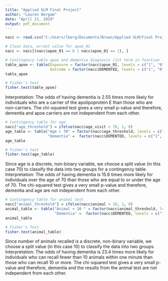 ```yaml
---
title: "Applied GLM Final Project"
author: "Lauren Bergam"
date: "April 21, 2019"
output: pdf_document
---
```


```r
nacc <- read.csv("C:/Users/lberg/Documents/Brown/Applied GLM/Final Project/nacc_data_cognitive_clean.csv")

```

```r
# Clean data, errant value for apoe_01
nacc <- nacc[(nacc$apoe_01 == 0 | nacc$apoe_01 == 1), ] 

# Contingency table apoe and dementia diagnosis (1st term in function is exposure, 2nd is outcome) 
table_apoe <- table(Exposure = factor(nacc$apoe_01, levels = c("1", "0")), 
                    Outcome = factor(nacc$DEMENTED, levels = c("1", "0")))
table_apoe

# Fisher's test
fisher.test(table_apoe)

```
Interpretation: The odds of having dementia is 2.55 times more likely for individuals who are a carrier of the apolipoprotein E than those who are non-carriers. The chi-squared test gives a very small p-value and therefore, dementia and apoe carriers are not independent from each other.

```r
# Contingency table for age
nacc["age_threshold"] = ifelse(nacc$age_visit > 70, 1, 0)
age_table <- table("Age > 70" = factor(nacc$age_threshold, levels = c("1", "0")), 
                   "Dementia" =  factor(nacc$DEMENTED, levels = c("1", "0")))
age_table

# Fisher's test
fisher.test(age_table)

```
Since age is a discrete, non-binary variable, we choose a split value (in this case 70) to classify the data into two groups for a contingency table. 
Interpretation: The odds of having dementia is 15.8 times more likely for individuals over the age of 70 than those who are equal to or under the age of 70. The chi-squared test gives a very small p-value and therefore, dementia and age are not independent from each other. 

```r
# Contingency table for animal test
nacc["animal_threshold"] = ifelse(nacc$animal < 10, 1, 0)
animal_table <- table("Animal < 10 " = factor(nacc$animal_threshold, levels = c("1", "0")), 
                      "Dementia" =  factor(nacc$DEMENTED, levels = c("1", "0")))
animal_table

# Fisher's Test 
fisher.test(animal_table)

```
Since number of animals recalled is a discrete, non-binary variable, we choose a split value (in this case 10) to classify the data into two groups. 
Interpretation: The odds of having dementia is 23.4 times more likely for individuals who can recall fewer than 10 animals within one minute than those who can recall 10 or more. The chi-squared test gives a very small p-value and therefore, dementia and the results from the animal test are not independent from each other. 





